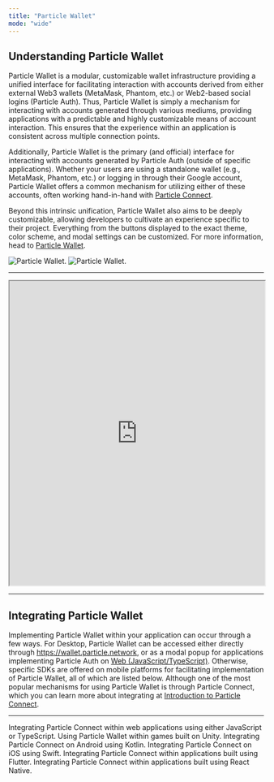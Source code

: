 ```yaml
---
title: "Particle Wallet"
mode: "wide"
---
```


## Understanding Particle Wallet

Particle Wallet is a modular, customizable wallet infrastructure providing a unified interface for facilitating interaction with accounts derived from either external Web3 wallets (MetaMask, Phantom, etc.) or Web2-based social logins (Particle Auth). Thus, Particle Wallet is simply a mechanism for interacting with accounts generated through various mediums, providing applications with a predictable and highly customizable means of account interaction. This ensures that the experience within an application is consistent across multiple connection points.

Additionally, Particle Wallet is the primary (and official) interface for interacting with accounts generated by Particle Auth (outside of specific applications). Whether your users are using a standalone wallet (e.g., MetaMask, Phantom, etc.) or logging in through their Google account, Particle Wallet offers a common mechanism for utilizing either of these accounts, often working hand-in-hand with [Particle Connect](/resources/integrations/waas/connect).

Beyond this intrinsic unification, Particle Wallet also aims to be deeply customizable, allowing developers to cultivate an experience specific to their project. Everything from the buttons displayed to the exact theme, color scheme, and modal settings can be customized. For more information, head to [Particle Wallet](/resources/quickstart/customization/wallet).

<div className="flex justify-center">
<img
  className="block h-64 dark:hidden"
  src="/resources/integrations/waas/images/wallet.png"
  alt="Particle Wallet."
/>
<img
  className="hidden h-64 dark:block"
  src="/resources/integrations/waas/images/wallet.png"
  alt="Particle Wallet."
/>
</div>

***

<iframe 
width="100%"
height="600" 
src="https://wallet.particle.network/?theme=light"
href="https://wallet.particle.network/?theme=light">
</iframe>

***

## Integrating Particle Wallet

Implementing Particle Wallet within your application can occur through a few ways. For Desktop, Particle Wallet can be accessed either directly through https://wallet.particle.network, or as a modal popup for applications implementing Particle Auth on [Web (JavaScript/TypeScript)](/api/auth/desktop-sdks/web). Otherwise, specific SDKs are offered on mobile platforms for facilitating implementation of Particle Wallet, all of which are listed below. Although one of the most popular mechanisms for using Particle Wallet is through Particle Connect, which you can learn more about integrating at [Introduction to Particle Connect](/api/connect/introduction).

***

<CardGroup cols={2}>
  <Card title="Web SDK" href="/api/connect/desktop/web">
    Integrating Particle Connect within web applications using either JavaScript or TypeScript.
  </Card>
  <Card title="Unity SDK" href="/api/connect/mobile/unity">
    Using Particle Wallet within games built on Unity.
  </Card>
   <Card title="Android SDK" href="/api/connect/mobile/android">
    Integrating Particle Connect on Android using Kotlin.
  </Card>
    <Card title="iOS SDK" href="/api/connect/mobile/ios">
    Integrating Particle Connect on iOS using Swift.
  </Card>
     <Card title="Flutter SDK" href="/api/connect/mobile/flutter">
    Integrating Particle Connect within applications built using Flutter.
  </Card>
    <Card title="React Native SDK" href="/api/connect/mobile/react">
    Integrating Particle Connect within applications built using React Native.
  </Card>
</CardGroup>
